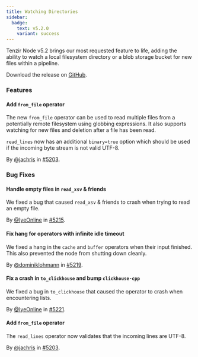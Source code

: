 ```yaml
---
title: Watching Directories
sidebar:
  badge:
    text: v5.2.0
    variant: success
---
```


Tenzir Node v5.2 brings our most requested feature to life, adding the ability
to watch a local filesystem directory or a blob storage bucket for new files
within a pipeline.

Download the release on [GitHub](https://github.com/tenzir/tenzir/releases/tag/v5.2.0).

### Features

#### Add `from_file` operator

The new `from_file` operator can be used to read multiple files from a
potentially remote filesystem using globbing expressions. It also supports
watching for new files and deletion after a file has been read.

`read_lines` now has an additional `binary=true` option which should be used if
the incoming byte stream is not valid UTF-8.

By [@jachris](https://github.com/jachris) in [#5203](https://github.com/tenzir/tenzir/pull/5203).

### Bug Fixes

#### Handle empty files in `read_xsv` & friends

We fixed a bug that caused `read_xsv` & friends to crash when trying to read an
empty file.

By [@IyeOnline](https://github.com/IyeOnline) in [#5215](https://github.com/tenzir/tenzir/pull/5215).

#### Fix hang for operators with infinite idle timeout

We fixed a hang in the `cache` and `buffer` operators when their input finished.
This also prevented the node from shutting down cleanly.

By [@dominiklohmann](https://github.com/dominiklohmann) in [#5219](https://github.com/tenzir/tenzir/pull/5219).

#### Fix a crash in `to_clickhouse` and bump `clickhouse-cpp`

We fixed a bug in `to_clickhouse` that caused the operator to crash when
encountering lists.

By [@IyeOnline](https://github.com/IyeOnline) in [#5221](https://github.com/tenzir/tenzir/pull/5221).

#### Add `from_file` operator

The `read_lines` operator now validates that the incoming lines are UTF-8.

By [@jachris](https://github.com/jachris) in [#5203](https://github.com/tenzir/tenzir/pull/5203).
